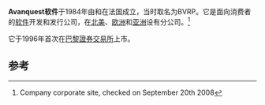 {{Infobox_Company | 
  company_name   = Avanquest Software |
  company_logo   = <!-- 檔案不存在 [[Image:Avanquest-logo.png|center]] -->|
  company_type   = 上市公司 ({{euronext|AVQ}})|
  foundation     = 1984年|
  location       = [[巴黎|巴黎]] |
  key_people     = '''{{link-en|Bruno Vanryb|Bruno Vanryb}}''', President & CEO, and '''Roger Politis''', Co-founder & Chief Technical Officer |
  num_employees  = 550|
  industry       = 面向消费者的软件公司|
  revenue        = |
  homepage       = [http://www.avanquest.com/ www.avanquest.com]|
}}
'''Avanquest软件'''于1984年由{{link-en|Bruno Vanryb|Bruno Vanryb}}和{{link-fr|Roger Politis|Roger Politis}}在法国成立，当时取名为BVRP。它是面向消费者的[[软件|软件]]开发和发行公司，在[[北美|北美]]、[[欧洲|欧洲]]和[[亚洲|亚洲]]设有分公司。<ref>Company corporate site, checked on September 20th 2008</ref>

它于1996年首次在[[巴黎證券交易所|巴黎證券交易所]]上市。


== 参考 ==
{{reflist}}

{{CAC Small 90}}
